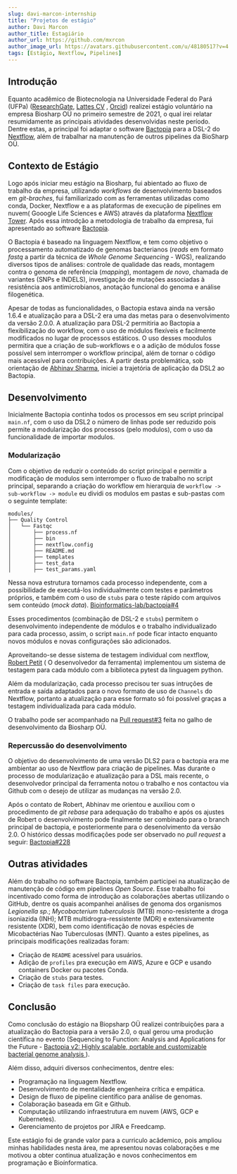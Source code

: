 ```yaml
---
slug: davi-marcon-internship
title: "Projetos de estágio"
author: Davi Marcon
author_title: Estagiário
author_url: https://github.com/mxrcon
author_image_url: https://avatars.githubusercontent.com/u/48180517?v=4
tags: [Estágio, Nextflow, Pipelines]
---
```


## Introdução

Equanto acadêmico de Biotecnologia na Universidade Federal do Pará (UFPa) ([ResearchGate](https://www.researchgate.net/profile/Davi-Marcon), [Lattes CV](http://lattes.cnpq.br/1196401125333340)
, [Orcid](https://orcid.org/0000-0003-1014-422X)) realizei estágio voluntário na empresa Biosharp OÜ no primeiro semestre de 2021, o qual irei relatar resumidamente as principais atividades desenvolvidas neste período. Dentre estas, a principal foi adaptar o software [Bactopia](https://bactopia.github.io) para a DSL-2 do [Nextflow](https://nextflow.io), além de trabalhar na manutenção de outros pipelines da BioSharp OÜ.


<!--truncate-->


## Contexto de Estágio

Logo após iniciar meu estágio na Biosharp, fui abientado ao fluxo de trabalho da empresa, utilizando _workflows_ de desenvolvimento baseados em _git-braches_, fui familiarizado com as ferramentas utilizadas como conda, Docker, Nextflow e a as plataformas de execução de pipelines em nuvem( Gooogle Life Sciences e AWS) através da plataforma [Nextflow Tower](https://tower.nf/). Após essa introdção a metodologia de trabalho da empresa, fui apresentado ao software [Bactopia](https://bactopia.github.io). 

O Bactopia é baseado na linguagem Nextflow, e tem como objetivo o processamento automatizado de genomas bacterianos (_reads_ em formato _fastq_ a partir da técnica de _Whole Genome Sequencing_ - WGS), realizando diversos tipos de análises: controle de qualidade das reads, montagem contra o genoma de referência (_mapping_), montagem _de novo_, chamada de variantes (SNPs e INDELS), investigação de mutações associadas à resistência aos antimicrobianos, anotação funcional do genoma e análise filogenética. 

Apesar de todas as funcionalidades, o Bactopia estava ainda na versão 1.6.4 e atualização para a DSL-2 era uma das metas para o desenvolvimento da versão 2.0.0. A atualização para DSL-2 permitiria ao Bactopia a flexibilização do workflow, com o uso de módulos flexíveis e facilmente modificados no lugar de processos estáticos. O uso desses moodulos permitira que a criação de sub-workflows e o a adição de módulos fosse possível sem interromper o workflow principal, além de tornar o código mais acessível para contribuições. A partir desta problemática, sob orientação de [Abhinav Sharma](https://github.com/abhi18av), iniciei a trajetória de aplicação da DSL2 ao Bactopia.

## Desenvolvimento

Inicialmente Bactopia continha todos os processos em seu script principal `main.nf`, com o uso da DSL2 o número de linhas pode ser reduzido pois permite a modularização dos processos (pelo modulos), com o uso da funcionalidade de importar modulos. 

### Modularização

Com o objetivo de reduzir o conteúdo do script principal e permitir a modificação de modulos sem interromper o fluxo de trabalho no script principal, separando a criação do workflow em hierarquia de `workflow -> sub-workflow -> module` eu dividi os modulos em pastas e sub-pastas com o seguinte template:

```
modules/
├── Quality Control
│   └── Fastqc
│       ├── process.nf
│       ├── bin
│       ├── nextflow.config
│       ├── README.md
│       ├── templates
│       ├── test_data
│       ├── test_params.yaml
```

Nessa nova estrutura tornamos cada processo independente, com a possibilidade de executá-los individualmente com testes e parâmetros próprios, e também com o uso de `stubs` para o teste rápido com arquivos sem conteúdo (_mock data_). [Bioinformatics-lab/bactopia#4](https://github.com/bioinformatics-lab/bactopia/pull/4)

Esses procedimentos (combinação de DSL-2 e `stubs`) permitem o desenvolvimento independente de módulos e o trabalho individualizado para cada processo, assim, o script `main.nf` pode ficar intacto enquanto novos módulos e novas configurações são adicionados.

Aproveitando-se desse sistema de testagem individual com nextflow, [Robert Petit](https://github.com/rpetit3) ( O desenvolvedor da ferramenta) implementou um sistema de testagem para cada módulo com a biblioteca pytest da linguagem python.

Além da modularização, cada processo precisou ter suas intruções de entrada e saída adaptados para o novo formato de uso de `Channels` do Nextflow, portanto a atualização para esse formato só foi possível graças a testagem individualizada para cada módulo. 

O trabalho pode ser acompanhado na [Pull request#3](https://github.com/bioinformatics-lab/bactopia/pull/3) feita no galho de desenvolvimento da Biosharp OÜ.

### Repercussão do desenvolvimento

O objetivo do desenvolvimento de uma versão DLS2 para o bactopia era me ambientar ao uso de Nextflow para criação de pipelines. Mas durante o processo de modularização e atualização para a DSL mais recente, o desenvolvedor principal da ferramenta notou o trabalho e nos contactou via Github com o desejo de utilizar as mudanças na versão 2.0.

Após o contato de Robert, Abhinav me orientou e auxiliou com o procedimento de _git rebase_ para adequação do trabalho e após os ajustes de Robert o desenvolvimento pode finalmente ser combinado para o branch principal de bactopia, e posteriormente para o desenolvimento da versão 2.0. O histórico dessas modificações pode ser observado no _pull request_ a seguir: [Bactopia#228](https://github.com/bactopia/bactopia/pull/228)

## Outras atividades

Além do trabalho no software Bactopia, também participei na atualização de manutenção de código em pipelines _Open Source_. Esse trabalho foi incentivado como forma de introdução as colaborações abertas utilizando o GitHub, dentre os quais acompanhei análises de genoma dos organismos _Legionella sp._; _Mycobacterium tuberculosis_ (MTB) mono-resistente a droga isoniazida (INH);  MTB multidrogra-ressistente (MDR) e extensivamente resistente (XDR), bem como identificação de novas espécies de Micobactérias Nao Tuberculosas (MNT). Quanto a estes pipelines, as principais modificações realizadas foram: 

- Criação de `README` acessível para usuários.
- Adição de `profiles` pra execução em AWS, Azure e GCP e usando containers Docker ou pacotes Conda.
- Criação de `stubs` para testes.
- Criação de `task files` para execução. 

## Conclusão

Como conclusão do estágio na Biopsharp OÜ realizei contribuições para a atualização do Bactopia para a versão 2.0, o qual gerou uma produção científica no evento (Sequencing to Function: Analysis and Applications for the Future - [Bactopia v2: Highly scalable, portable and customizable bacterial genome analysis ](https://docs.google.com/presentation/d/e/2PACX-1vRaPMAUR8BjFMVnn3Dk2VRrvrdbf72i2aAz2gXqIbLdSb3AKW3FaHDnxkOvtCKYGMWSeS2BRXrc8kci/pub?start=true&loop=false&delayms=3000#slide=id.gee051c5954_0_27)).

Além disso, adquiri diversos conhecimentos, dentre eles:

- Programação na linguagem Nextflow.
- Desenvolvimento de mentalidade engenheira crítica e empática.
- Design de fluxo de pipeline científico para análise de genomas.
- Colaboração baseada em Git e Github.
- Computação utilizando infraestrutura em nuvem (AWS, GCP e Kubernetes).
- Gerenciamento de projetos por JIRA e Freedcamp.


Este estágio foi de grande valor para a curriculo acâdemico, pois ampliou minhas habilidades nesta área, me apresentou novas colaborações e me motivou a obter continua atualização e novos conhecimentos em programação e Bioínformatica.